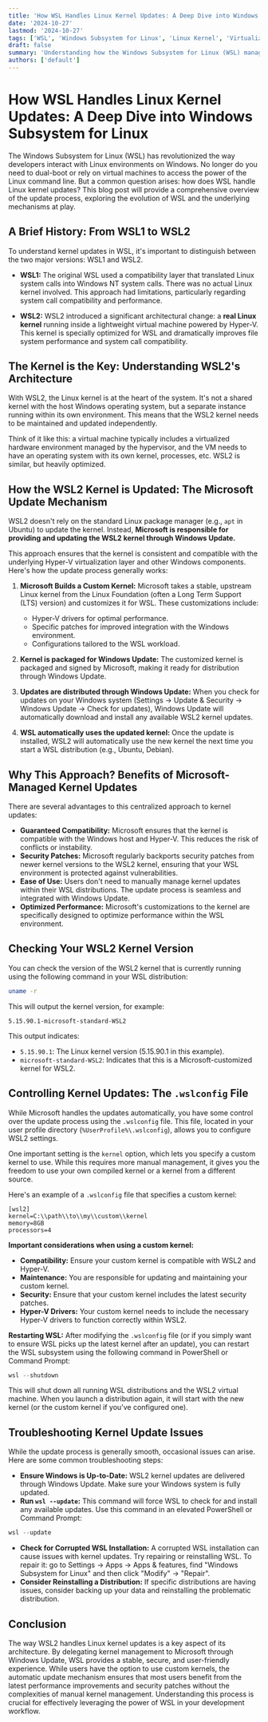 ```yaml
---
title: 'How WSL Handles Linux Kernel Updates: A Deep Dive into Windows Subsystem for Linux'
date: '2024-10-27'
lastmod: '2024-10-27'
tags: ['WSL', 'Windows Subsystem for Linux', 'Linux Kernel', 'Virtualization', 'Windows 10', 'Windows 11', 'Linux', 'Kernel Updates', 'WSL2', 'Hyper-V']
draft: false
summary: 'Understanding how the Windows Subsystem for Linux (WSL) manages Linux kernel updates, including the shift to a dedicated kernel and the update mechanisms involved.'
authors: ['default']
---
```


# How WSL Handles Linux Kernel Updates: A Deep Dive into Windows Subsystem for Linux

The Windows Subsystem for Linux (WSL) has revolutionized the way developers interact with Linux environments on Windows. No longer do you need to dual-boot or rely on virtual machines to access the power of the Linux command line. But a common question arises: how does WSL handle Linux kernel updates? This blog post will provide a comprehensive overview of the update process, exploring the evolution of WSL and the underlying mechanisms at play.

## A Brief History: From WSL1 to WSL2

To understand kernel updates in WSL, it's important to distinguish between the two major versions: WSL1 and WSL2.

*   **WSL1:**  The original WSL used a compatibility layer that translated Linux system calls into Windows NT system calls.  There was no actual Linux kernel involved. This approach had limitations, particularly regarding system call compatibility and performance.

*   **WSL2:**  WSL2 introduced a significant architectural change: a **real Linux kernel** running inside a lightweight virtual machine powered by Hyper-V. This kernel is specially optimized for WSL and dramatically improves file system performance and system call compatibility.

## The Kernel is the Key: Understanding WSL2's Architecture

With WSL2, the Linux kernel is at the heart of the system. It's not a shared kernel with the host Windows operating system, but a separate instance running within its own environment. This means that the WSL2 kernel needs to be maintained and updated independently.

Think of it like this: a virtual machine typically includes a virtualized hardware environment managed by the hypervisor, and the VM needs to have an operating system with its own kernel, processes, etc.  WSL2 is similar, but heavily optimized.

## How the WSL2 Kernel is Updated: The Microsoft Update Mechanism

WSL2 doesn't rely on the standard Linux package manager (e.g., `apt` in Ubuntu) to update the kernel. Instead, **Microsoft is responsible for providing and updating the WSL2 kernel through Windows Update.**

This approach ensures that the kernel is consistent and compatible with the underlying Hyper-V virtualization layer and other Windows components. Here's how the update process generally works:

1.  **Microsoft Builds a Custom Kernel:** Microsoft takes a stable, upstream Linux kernel from the Linux Foundation (often a Long Term Support (LTS) version) and customizes it for WSL. These customizations include:
    *   Hyper-V drivers for optimal performance.
    *   Specific patches for improved integration with the Windows environment.
    *   Configurations tailored to the WSL workload.

2.  **Kernel is packaged for Windows Update:**  The customized kernel is packaged and signed by Microsoft, making it ready for distribution through Windows Update.

3.  **Updates are distributed through Windows Update:** When you check for updates on your Windows system (Settings -> Update & Security -> Windows Update -> Check for updates), Windows Update will automatically download and install any available WSL2 kernel updates.

4.  **WSL automatically uses the updated kernel:** Once the update is installed, WSL2 will automatically use the new kernel the next time you start a WSL distribution (e.g., Ubuntu, Debian).

## Why This Approach? Benefits of Microsoft-Managed Kernel Updates

There are several advantages to this centralized approach to kernel updates:

*   **Guaranteed Compatibility:**  Microsoft ensures that the kernel is compatible with the Windows host and Hyper-V. This reduces the risk of conflicts or instability.
*   **Security Patches:**  Microsoft regularly backports security patches from newer kernel versions to the WSL2 kernel, ensuring that your WSL environment is protected against vulnerabilities.
*   **Ease of Use:**  Users don't need to manually manage kernel updates within their WSL distributions. The update process is seamless and integrated with Windows Update.
*   **Optimized Performance:**  Microsoft's customizations to the kernel are specifically designed to optimize performance within the WSL environment.

## Checking Your WSL2 Kernel Version

You can check the version of the WSL2 kernel that is currently running using the following command in your WSL distribution:

```bash
uname -r
```

This will output the kernel version, for example:

```
5.15.90.1-microsoft-standard-WSL2
```

This output indicates:

*   `5.15.90.1`:  The Linux kernel version (5.15.90.1 in this example).
*   `microsoft-standard-WSL2`:  Indicates that this is a Microsoft-customized kernel for WSL2.

## Controlling Kernel Updates:  The `.wslconfig` File

While Microsoft handles the updates automatically, you have some control over the update process using the `.wslconfig` file. This file, located in your user profile directory (`%UserProfile%\.wslconfig`), allows you to configure WSL2 settings.

One important setting is the `kernel` option, which lets you specify a custom kernel to use. While this requires more manual management, it gives you the freedom to use your own compiled kernel or a kernel from a different source.

Here's an example of a `.wslconfig` file that specifies a custom kernel:

```
[wsl2]
kernel=C:\\path\\to\\my\\custom\\kernel
memory=8GB
processors=4
```

**Important considerations when using a custom kernel:**

*   **Compatibility:** Ensure your custom kernel is compatible with WSL2 and Hyper-V.
*   **Maintenance:** You are responsible for updating and maintaining your custom kernel.
*   **Security:**  Ensure that your custom kernel includes the latest security patches.
*   **Hyper-V Drivers:**  Your custom kernel needs to include the necessary Hyper-V drivers to function correctly within WSL2.

**Restarting WSL:** After modifying the `.wslconfig` file (or if you simply want to ensure WSL picks up the latest kernel after an update), you can restart the WSL subsystem using the following command in PowerShell or Command Prompt:

```powershell
wsl --shutdown
```

This will shut down all running WSL distributions and the WSL2 virtual machine.  When you launch a distribution again, it will start with the new kernel (or the custom kernel if you've configured one).

## Troubleshooting Kernel Update Issues

While the update process is generally smooth, occasional issues can arise. Here are some common troubleshooting steps:

*   **Ensure Windows is Up-to-Date:**  WSL2 kernel updates are delivered through Windows Update. Make sure your Windows system is fully updated.
*   **Run `wsl --update`:**  This command will force WSL to check for and install any available updates.  Use this command in an elevated PowerShell or Command Prompt:

```powershell
wsl --update
```

*   **Check for Corrupted WSL Installation:**  A corrupted WSL installation can cause issues with kernel updates. Try repairing or reinstalling WSL.  To repair it: go to Settings -> Apps -> Apps & features, find "Windows Subsystem for Linux" and then click "Modify" -> "Repair".
*   **Consider Reinstalling a Distribution:** If specific distributions are having issues, consider backing up your data and reinstalling the problematic distribution.

## Conclusion

The way WSL2 handles Linux kernel updates is a key aspect of its architecture. By delegating kernel management to Microsoft through Windows Update, WSL provides a stable, secure, and user-friendly experience. While users have the option to use custom kernels, the automatic update mechanism ensures that most users benefit from the latest performance improvements and security patches without the complexities of manual kernel management.  Understanding this process is crucial for effectively leveraging the power of WSL in your development workflow.
